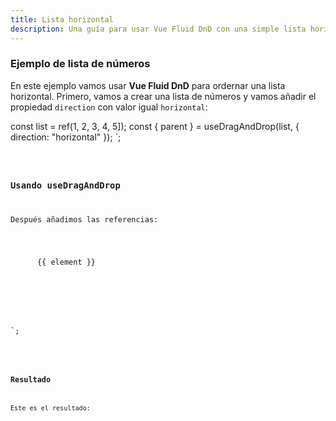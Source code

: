 ```yaml
---
title: Lista horizontal
description: Una guía para usar Vue Fluid DnD con una simple lista horizontal.
---
```



### Ejemplo de lista de números

En este ejemplo vamos usar **Vue Fluid DnD** para ordernar una lista horizontal.
Primero, vamos a crear una lista de números y vamos añadir el propiedad `direction` con valor igual `horizontal`:

  const list = ref(1, 2, 3, 4, 5]);
  const { parent } = useDragAndDrop(list, { direction: "horizontal" });
</script>`;

<Code code={listOfNumbers} lang="vue" />

### Usando useDragAndDrop

Después añadimos las referencias:


  <div ref="parent" class="number-list">
    <div class="number" v-for="(element, index) in list" :index="index">
      {{ element }}
    </div>
  </div>
</template>

<style>
/* ... */
.number-list {
  display: flex;
  flex-direction: row;
}
</style>

`;

<Code code={listOfNumberInsideDnD} lang="vue" mark={highlightsDnD} />

### Resultado

Este es el resultado:

<div class="p-8 bg-[var(--sl-color-gray-6)]">
  <SingleHorizontalList client:load />
</div>
